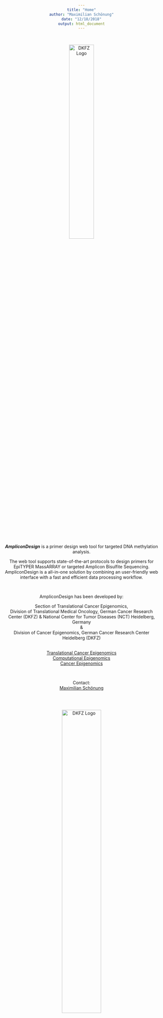 ```yaml
---
title: "Home"
author: "Maximilian Schönung"
date: "12/18/2018"
output: html_document
---
```


<style>
body {
text-align: center;
}
</style>

<br>


<img src="logo_hexagon.png" alt="DKFZ Logo" width="40%" />

<br>


***AmpliconDesign*** is a primer design web tool for targeted DNA methylation analysis.


The web tool supports state-of-the-art protocols to design primers for EpiTYPER MassARRAY or targeted Amplicon Bisulfite Sequencing. AmpliconDesign is a all-in-one solution by combining an user-friendly web interface with a fast and efficient data processing workflow. 

<br>

AmpliconDesign has been developed by:
<br>

Section of Translational Cancer Epigenomics, <br>
Division of Translational Medical Oncology, German Cancer Research Center (DKFZ) & National Center for Tumor Diseases (NCT) Heidelberg, Germany <br>
& <br>
Division of Cancer Epigenomics, German Cancer Research Center Heidelberg (DKFZ)

<br>
[Translational Cancer Epigenomics](http://www.translational-cancer-epigenomics.de) <br>
[Computational Epigenomics](https://www.dkfz.de/en/CanEpi/computational_epigenomics.html) <br>
[Cancer Epigenomics](https://www.dkfz.de/en/CanEpi/index.php)

<br>

Contact: <br>
[Maximilian Schönung](mailto:m.schoenung@dkfz.de)

<br>
<br>

[<img src="dkfz_logo.png" alt="DKFZ Logo" width="50%" />](https://www.dkfz.de/en)






